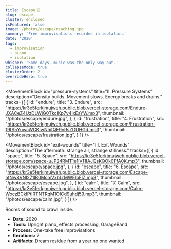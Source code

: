 ```yaml
---
title: Escape 🎵
slug: escape
cluster: enclosed
isFeatured: false
image: /photos/escape/reaching.jpg
summary: 'Free improvisations recorded in isolation.'
date: '2020'
tags:
  - improvisation
  - piano
  - isolation
whisper: 'Some days, music was the only way out.'
collapseMode: true
clusterOrder: 2
overrideHero: true
---
```



<div className="not-prose">
  <HeroBlock
    title="Escape 🎵"
    subtitle="Seven free improvisations in three acts. A dream album for the dissociating year 2020."
    subtext=""
    videoSrc="https://kr3e5ferkjmujweh.public.blob.vercel-storage.com/escape-teTAA7whZYzO10CKs3cOnG23qAjr6W.mp4"
    poster="/photos/escape/reaching.jpg"
    caption=""
    tracklistSections={[
      {
        title: 'I. Thresholds',
        links: [
          { id: 'reaching', label: '1. Reaching' },
          { id: 'denmark', label: '2. Denmark' }
        ]
      },
      {
        title: 'II. Pressure Systems',
        links: [
          { id: 'endure', label: '3. Endure' },
          { id: 'frustration', label: '4. Frustration' }
        ]
      },
      {
        title: 'III. Exit Wounds',
        links: [
          { id: 'space', label: '5. Space' },
          { id: 'escape', label: '6. Escape' },
          { id: 'calm', label: '7. Calm' }
        ]
      }
    ]}
  />
</div>

<div className="not-prose">
  <MovementBlock
    id="thresholds"
    title="I. Thresholds"
    description="Memory, weight, and distance."
    tracks={[
      {
        id: "reaching",
        title: "1. Reaching",
        src: "https://kr3e5ferkjmujweh.public.blob.vercel-storage.com/Reaching-h0lgN2hTW4XXgtquHZvoolAaWMsWC5.mp3",
        thumbnail: "/photos/escape/reaching.jpg",
      },
      {
        id: "denmark",
        title: "2. Denmark",
        src: "https://kr3e5ferkjmujweh.public.blob.vercel-storage.com/Denmark-b0eDkKj7ZdbHjFBeLy8aXFaM0gqkaP.mp3",
        thumbnail: "/photos/escape/denmark.jpg",
      }
    ]}
  />

  <MovementBlock
    id="pressure-systems"
    title="II. Pressure Systems"
    description="Density builds. Movement slows. Energy breaks and drains."
    tracks={[
      {
        id: "endure",
        title: "3. Endure",
        src: "https://kr3e5ferkjmujweh.public.blob.vercel-storage.com/Endure-JXACeZ4UzDLWiG0TkclKp7v4IxEaYW.mp3",
        thumbnail: "/photos/escape/endure.jpg",
      },
      {
        id: "frustration",
        title: "4. Frustration",
        src: "https://kr3e5ferkjmujweh.public.blob.vercel-storage.com/Frustration-19tS5YuwcWCKIwNhitQF9vRsZDUHGd.mp3",
        thumbnail: "/photos/escape/frustration.jpg",
      }
    ]}
  />

  <MovementBlock
    id="exit-wounds"
    title="III. Exit Wounds"
    description="The aftermath: strange air, strange stillness."
    tracks={[
      {
        id: "space",
        title: "5. Space",
        src: "https://kr3e5ferkjmujweh.public.blob.vercel-storage.com/space-uJP24RMT1e1iV11IAJQsKQOk0FfA0K.mp3",
        thumbnail: "/photos/escape/space.jpg",
      },
      {
        id: "escape",
        title: "6. Escape",
        src: "https://kr3e5ferkjmujweh.public.blob.vercel-storage.com/Escape-htNw8VNl271lB0McmVxbLrMWElbFlZ.mp3",
        thumbnail: "/photos/escape/escape.jpg",
      },
      {
        id: "calm",
        title: "7. Calm",
        src: "https://kr3e5ferkjmujweh.public.blob.vercel-storage.com/Calm-WoczBCkIPtlRTNTRqM1OICd9uhdj59.mp3",
        thumbnail: "/photos/escape/calm.jpg",
      }
    ]}
  />
</div>

<FieldNote>
  <span>Rooms of sound to crawl inside.</span>
</FieldNote>

<CollapseMetadata>
  <ul>
    <li><strong>Date:</strong> 2020</li>
    <li><strong>Tools:</strong> Upright piano, effects processing, GarageBand</li>
    <li><strong>Process:</strong> One-take free improvisations</li>
    <li><strong>Iterations:</strong> 7</li>
    <li><strong>Artifacts:</strong> Dream residue from a year no one wanted</li>
  </ul>
</CollapseMetadata>

<CallToAction email="aaron.demby.jones@gmail.com" />

